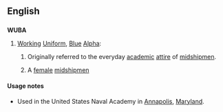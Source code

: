 ==English==

==={{acronym-old|en}}===
'''WUBA'''

# {{US|Navy}} [[working|Working]] [[uniform|Uniform]], [[blue|Blue]] [[alpha|Alpha]]:
## Originally referred to the everyday [[academic]] [[attire]] of [[midshipmen]].
## {{derogatory}} A [[female]] [[midshipmen]]

====Usage notes====
* Used in the United States Naval Academy in [[Annapolis]], [[Maryland]].
